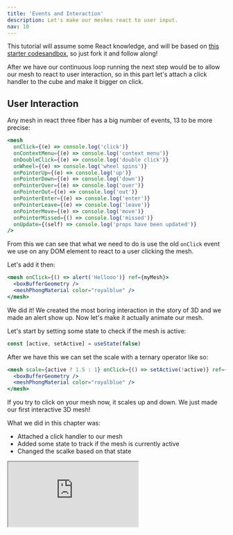 ```yaml
---
title: 'Events and Interaction'
description: Let's make our meshes react to user input.
nav: 10
---
```


This tutorial will assume some React knowledge, and will be based on [this starter codesandbox](https://codesandbox.io/s/getting-started-01-12q81?from-embed), so just fork it and follow along!

After we have our continuous loop running the next step would be to allow our mesh to react to user interaction, so in this part let's attach a click handler to the cube and make it bigger on click.

## User Interaction

Any mesh in react three fiber has a big number of events, 13 to be more precise:

```jsx
<mesh
  onClick={(e) => console.log('click')}
  onContextMenu={(e) => console.log('context menu')}
  onDoubleClick={(e) => console.log('double click')}
  onWheel={(e) => console.log('wheel spins')}
  onPointerUp={(e) => console.log('up')}
  onPointerDown={(e) => console.log('down')}
  onPointerOver={(e) => console.log('over')}
  onPointerOut={(e) => console.log('out')}
  onPointerEnter={(e) => console.log('enter')}
  onPointerLeave={(e) => console.log('leave')}
  onPointerMove={(e) => console.log('move')}
  onPointerMissed={() => console.log('missed')}
  onUpdate={(self) => console.log('props have been updated')}
/>
```

From this we can see that what we need to do is use the old `onClick` event we use on any DOM element to react to a user clicking the mesh.

Let's add it then:

```jsx
<mesh onClick={() => alert('Hellooo')} ref={myMesh}>
  <boxBufferGeometry />
  <meshPhongMaterial color="royalblue" />
</mesh>
```

We did it! We created the most boring interaction in the story of 3D and we made an alert show up. Now let's make it actually animate our mesh.

Let's start by setting some state to check if the mesh is active:

```jsx
const [active, setActive] = useState(false)
```

After we have this we can set the scale with a ternary operator like so:

```jsx
<mesh scale={active ? 1.5 : 1} onClick={() => setActive(!active)} ref={myMesh}>
  <boxBufferGeometry />
  <meshPhongMaterial color="royalblue" />
</mesh>
```

If you try to click on your mesh now, it scales up and down. We just made our first interactive 3D mesh!

What we did in this chapter was:

- Attached a click handler to our mesh
- Added some state to track if the mesh is currently active
- Changed the scalke based on that state

<iframe src="https://codesandbox.io/embed/98ppy?codemirror=1&fontsize=14&hidenavigation=1&theme=dark&hidedevtools=1" />

** Exercises **

- Change other props of the mesh like the `position` or even the `color` of the material.
- Use `onPointerOver` and `onPointerOut` to change the props of the mesh on hover events.

## Next steps

We just made our mesh react to user interaction but it looks pretty bland without any transition so in the next chapter let's integrate react spring into our project to make this into an actual animation.

